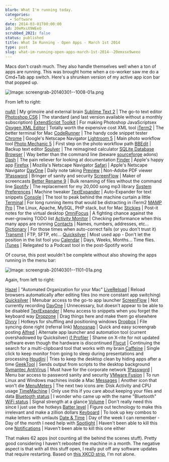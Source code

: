 ```yaml
---
blurb: What I'm running today.
categories:
  - Software
date: 2014-03-01T00:00:00
id: 20eMxsX9WEeO
scrubbed_2021: false
status: published
title: What Im Running - Open Apps - March 1st 2014
type: post
slug: what-im-running-open-apps-march-1st-2014--20emxsx9weeo
---
```


Macs don't crash much. They also handle themselves well when a ton of apps are running. This was brought home when a co-worker saw me do a Cmd+Tab app switch. Here's a shrunken version of my active app icon bar that popped up.

![Image: screengrab-20140301--1008-01a.png](/screengrab-20140301--1008-01a.png)

From left to right:

[nvAlt](http://brettterpstra.com/projects/nvalt/) | My grimoire and external brain
[Sublime Text 2](http://www.sublimetext.com/2) | The go-to text editor
[Photoshop CS6](http://www.adobe.com/products/photoshop.html) | The standard (and last version available without a monthly subscription)
[ExtendScript Toolkit](http://www.adobe.com/devnet/scripting.html) | For making Photoshop JavaScriptsex
[Oxygen XML Editor](http://www.oxygenxml.com/index.html) | Totally worth the expensive cost XML tool
[iTerm2](http://www.iterm2.com/) | The better terminal for Mac
[CodeRunner](http://krillapps.com/coderunner/) | The handy code snippet tester
[Chrome](https://www.google.com/intl/en/chrome/browser/) | Google's Netscape Navigator
[Lightroom 5](http://www.adobe.com/products/photoshop-lightroom.html) | Main photo workflow tool
[Photo Mechanic 5](http://www.camerabits.com/) | First step on the photo workflow path
[BBEdit](http://www.barebones.com/products/bbedit/) | Backup text editor
[Soulver](http://www.acqualia.com/soulver/) | The reimagined calculator 
[SQLite Database Browser](http://sourceforge.net/projects/sqlitebrowser/) | Way better than the command line (beware [sourceforge](http://www.gluster.org/2013/08/how-far-the-once-mighty-sourceforge-has-fallen/) adons)
[Dash](http://kapeli.com/dash) | The pain reliever for looking at documentation
[Finder](http://en.wikipedia.org/wiki/Finder_(software)) | Apple's happy app
[Firefox](http://www.mozilla.org/en-US/firefox/new/) | Mozilla's Netscape Navigator
[Safari](https://www.apple.com/safari/) | Apple's Netscape Navigator
[DayOne](http://dayoneapp.com/) | Daily note taking
[Preview](http://en.wikipedia.org/wiki/Preview_(Mac_OS)) | Non-Adobe PDF viewer
[1Password](https://agilebits.com/onepassword) | Bringer of sanity and security
[ScreenFlow](http://www.telestream.net/Screenflow/) | Maker of screencasts
[Better Rename 9](http://www.publicspace.net/ABetterFinderRename/) | Bulk renaming of files without the command line
[Spotify](https://www.spotify.com/us/) | The replacement for my 20,000 song mp3 library
[System Preferences](http://en.wikipedia.org/wiki/System_Preferences) | Machine tweaker
[TextExpander](https://smilesoftware.com/TextExpander/index.html) | Auto-Expander for text snippets
[Console](http://en.wikipedia.org/wiki/Console_(OS_X)) | The tool to peak behind the machine curtain a little
[Terminal](http://en.wikipedia.org/wiki/Terminal_(OS_X)) | For long running items that would be distracting in iTerm2
[MAMP Pro](http://www.mamp.info/en/mamp-pro/index.html) | The Linux, Apache, MySQL, PHP stack, but for Mac
[Stickies](http://en.wikipedia.org/wiki/Stickies_(software)) | Post-it notes for the virtual desktop
[OmniFocus](http://www.omnigroup.com/omnifocus) | A fighting chance against the ever-growing TODO list
[Activity Monitor](http://en.wikipedia.org/wiki/Activity_Monitor) | Checking performance when this many apps are running
[Contacts](https://www.apple.com/osx/apps/#contacts) | Names, numbers, addresses, etc...
[Dictionary](http://en.wikipedia.org/wiki/Dictionary_(software)) | For those times when auto-correct fails (or you don't trust it)
[Transmit](https://panic.com/transmit/) | FTP, SFTP, etc... 
[Quicksilver](http://qsapp.com/) | Most used app - Don't let the position in the list fool you
[Calendar](https://www.apple.com/osx/apps/#calendar)  | Days, Weeks, Months... Time flies. 
[iTunes](https://www.apple.com/itunes/) | Relegated to a Podcast tool in the post-Spotify world

Of course, this post wouldn't be complete without also showing the apps running in the menu bar:

![Image: screengrab-20140301--1101-01a.png](/screengrab-20140301--1101-01a.png)

Again, from left to right:

[Hazel](http://www.noodlesoft.com/hazel) | "Automated Organization for your Mac"
[LiveReload](http://livereload.com/) | Reload browsers automatically after editing files (no more constant app switching)
[Quicksilver](http://qsapp.com/) | Menubar access to the go-to app launcher
[ScreenFlow](http://www.telestream.net/Screenflow/) | Not currently recording
[DayOne](http://dayoneapp.com/) | Unnecessary, but doesn't appear to be able to be disabled
[TextExpander](https://smilesoftware.com/TextExpander/index.html) | Menu access to snippets when you forget the keyboard way
[Dropzone](http://aptonic.com/dropzone/) | Drag things here and make them go elsewhere
[Divvy](https://mizage.com/divvy/) | Hotkeys for shuffling and positioning windows
[Dropbox](https://db.tt/ahEXfMgU) | File syncing done right (referral link)
[Monosnap](https://www.monosnap.com/) | Quick and easy screengrab posting
[Alfred](http://www.alfredapp.com) | Alternate app launcher and automation tool (current overshadowed by Quicksilver)
[i1 Profiler](http://www.xrite.com/i1display-2) | Shame on X-rite for not updated software even though the hardware is discontinued
[Flycut](https://github.com/TermiT/Flycut) | Continuing the search for a multi-clipboard tool that works with my brain
[Caffeine](http://lightheadsw.com/caffeine/) | Single click to keep monitor from going to sleep during presentations and processing
[Houdini](https://itunes.apple.com/us/app/houdini/id492081694?mt=12) | Tries to keep the desktop clean by hiding apps after a time
[GeekTool](http://projects.tynsoe.org/en/geektool/) | Sends output from scripts to the desktop background
[Symantec AntiVirus](http://en.wikipedia.org/wiki/Symantec) | Must have for the corporate network
[1Password](https://agilebits.com/onepassword) | Menu bar access to password sanity and security
[VMware Fusion](http://www.vmware.com/products/fusion) | To run Linux and Windows machines inside a Mac
[Messages](https://www.apple.com/osx/apps/#messages) | Another icon that won't die
[MenuMeters](http://www.ragingmenace.com/software/menumeters/) | The next two icons are: Disk Activity and CPU usage
[TimeMachine](https://www.apple.com/osx/apps/#timemachine) | Only use this if you care about keeping your files and data
[Bluetooth status](https://www.apple.com/support/bluetooth/) | I wonder who came up with the name "Bluetooth"
[WiFi status](http://en.wikipedia.org/wiki/Wi-Fi) | Signal strength at a glance
[Volume](http://en.wikipedia.org/wiki/Sound_pressure) | Don't really need this since I just use the hotkeys
[Batter level](http://en.wikipedia.org/wiki/Energy) | Figure out technology to make this irrelevant and make a zillion dollars
[Keyboard](http://www.asciitable.com/) | To look up key combos to make letters with umlauts
[Date & Time](http://en.wikipedia.org/wiki/ISO_8601) | Day of the week I can remember - Day of the month I need help with
[Spotlight](http://en.wikipedia.org/wiki/Spotlight_(software)) | Haven't been able to kill this one
[Notifications](http://en.wikipedia.org/wiki/Notification_Center) | Haven't been able to kill this one either

That makes 62 apps (not counting all the behind the scenes stuff). Pretty good considering I haven't rebooted the machine in a month. The negative aspect is that with all this stuff open, I really put off any software updates that require restarting. Based on [this XKCD strip](http://xkcd.com/1328/), I'm not alone.